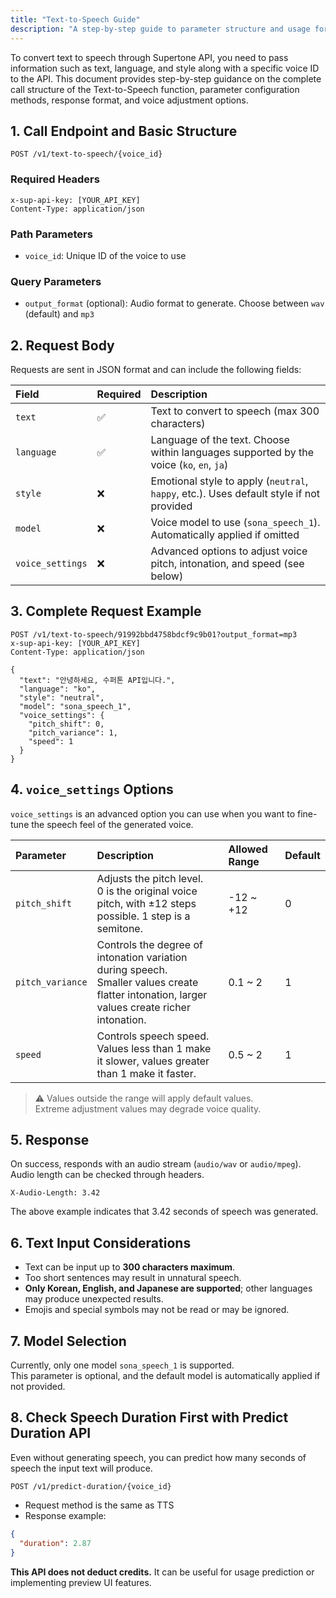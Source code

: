 ```yaml
---
title: "Text-to-Speech Guide"
description: "A step-by-step guide to parameter structure and usage for converting text to speech."
---
```

To convert text to speech through Supertone API, you need to pass information such as text, language, and style along with a specific voice ID to the API.
This document provides step-by-step guidance on the complete call structure of the Text-to-Speech function, parameter configuration methods, response format, and voice adjustment options.

## 1. Call Endpoint and Basic Structure
```http
POST /v1/text-to-speech/{voice_id}
```

### Required Headers
```http
x-sup-api-key: [YOUR_API_KEY]
Content-Type: application/json
```

### Path Parameters
- `voice_id`: Unique ID of the voice to use

### Query Parameters
- `output_format` (optional): Audio format to generate. Choose between `wav` (default) and `mp3`

## 2. Request Body
Requests are sent in JSON format and can include the following fields:

| Field               | Required | Description                                                  |
| :--------------- | :---- | :-------------------------------------------------- |
| `text`           | ✅     | Text to convert to speech (max 300 characters)                              |
| `language`       | ✅     | Language of the text. Choose within languages supported by the voice (`ko`, `en`, `ja`)     |
| `style`          | ❌     | Emotional style to apply (`neutral`, `happy`, etc.). Uses default style if not provided |
| `model`          | ❌     | Voice model to use (`sona_speech_1`). Automatically applied if omitted             |
| `voice_settings` | ❌     | Advanced options to adjust voice pitch, intonation, and speed (see below)                 |

## 3. Complete Request Example
```http
POST /v1/text-to-speech/91992bbd4758bdcf9c9b01?output_format=mp3
x-sup-api-key: [YOUR_API_KEY]
Content-Type: application/json

{
  "text": "안녕하세요, 수퍼톤 API입니다.",
  "language": "ko",
  "style": "neutral",
  "model": "sona_speech_1",
  "voice_settings": {
    "pitch_shift": 0,
    "pitch_variance": 1,
    "speed": 1
  }
}
```

## 4. `voice_settings` Options
`voice_settings` is an advanced option you can use when you want to fine-tune the speech feel of the generated voice.

| Parameter             | Description                                                               | Allowed Range      | Default |
| :--------------- | :--------------------------------------------------------------- | :--------- | :-- |
| `pitch_shift`    | Adjusts the pitch level.<br />0 is the original voice pitch, with ±12 steps possible. 1 step is a semitone. | -12 ~ \+12 | 0   |
| `pitch_variance` | Controls the degree of intonation variation during speech.<br />Smaller values create flatter intonation, larger values create richer intonation.      | 0.1 ~ 2    | 1   |
| `speed`          | Controls speech speed.<br />Values less than 1 make it slower, values greater than 1 make it faster.                       | 0.5 ~ 2    | 1   |

> ⚠️ Values outside the range will apply default values.\
> Extreme adjustment values may degrade voice quality.

## 5. Response
On success, responds with an audio stream (`audio/wav` or `audio/mpeg`).\
Audio length can be checked through headers.

```http
X-Audio-Length: 3.42
```

The above example indicates that 3.42 seconds of speech was generated.

## 6. Text Input Considerations
- Text can be input up to **300 characters maximum**.
- Too short sentences may result in unnatural speech.
- **Only Korean, English, and Japanese are supported**; other languages may produce unexpected results.
- Emojis and special symbols may not be read or may be ignored.

## 7. Model Selection
Currently, only one model `sona_speech_1` is supported.\
This parameter is optional, and the default model is automatically applied if not provided.

## 8. Check Speech Duration First with Predict Duration API
Even without generating speech, you can predict how many seconds of speech the input text will produce.

```http
POST /v1/predict-duration/{voice_id}
```

- Request method is the same as TTS
- Response example:
```json
{
  "duration": 2.87
}
```

**This API does not deduct credits.** It can be useful for usage prediction or implementing preview UI features.
